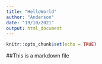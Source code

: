 ```yaml
---
title: "HelloWorld"
author: "Anderson"
date: "19/10/2021"
output: html_document
---
```


```r
knitr::opts_chunk$set(echo = TRUE)
```

##This is a markdown file
